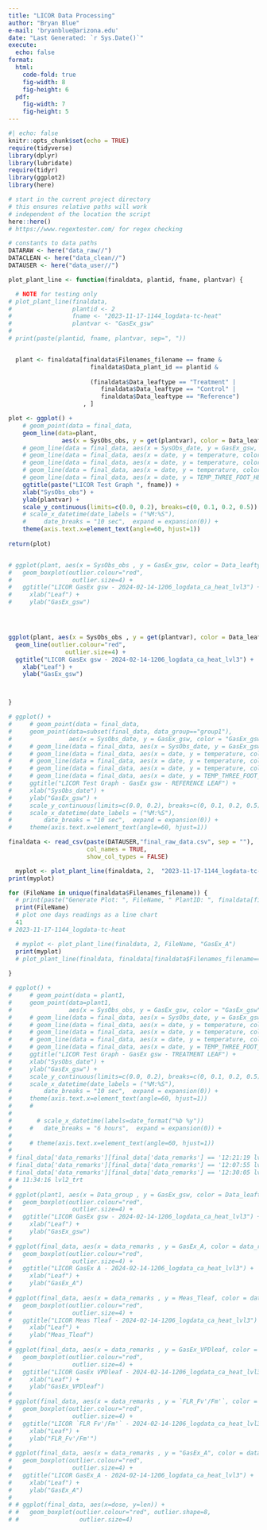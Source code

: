 ```yaml
---
title: "LICOR Data Processing"
author: "Bryan Blue"
e-mail: 'bryanblue@arizona.edu'
date: "Last Generated: `r Sys.Date()`"
execute:
  echo: false
format: 
  html:
    code-fold: true
    fig-width: 8
    fig-height: 6
  pdf:
    fig-width: 7
    fig-height: 5
---
```


```r
#| echo: false
knitr::opts_chunk$set(echo = TRUE)
require(tidyverse)
library(dplyr)
library(lubridate)
require(tidyr)
library(ggplot2)
library(here)

# start in the current project directory
# this ensures relative paths will work
# independent of the location the script
here::here()
# https://www.regextester.com/ for regex checking

# constants to data paths
DATARAW <- here("data_raw//")
DATACLEAN <- here("data_clean//")
DATAUSER <- here("data_user//")
```


```r

plot_plant_line <- function(finaldata, plantid, fname, plantvar) {

  # NOTE for testing only
# plot_plant_line(finaldata, 
#                 plantid <- 2
#                 fname <- "2023-11-17-1144_logdata-tc-heat"
#                 plantvar <- "GasEx_gsw"  
#   
# print(paste(plantid, fname, plantvar, sep=", "))


  plant <- finaldata[finaldata$Filenames_filename == fname &
                       finaldata$Data_plant_id == plantid &
                       
                       (finaldata$Data_leaftype == "Treatment" |
                          finaldata$Data_leaftype == "Control" |
                          finaldata$Data_leaftype == "Reference")
                     , ]

plot <- ggplot() +
    # geom_point(data = final_data, 
    geom_line(data=plant, 
               aes(x = SysObs_obs, y = get(plantvar), color = Data_leaftype)) +
    # geom_line(data = final_data, aes(x = SysObs_date, y = GasEx_gsw, color = "GasEx_gsw")) +
    # geom_line(data = final_data, aes(x = date, y = temperature, color = sensor_id)) +
    # geom_line(data = final_data, aes(x = date, y = temperature, color = sensor_id)) +
    # geom_line(data = final_data, aes(x = date, y = temperature, color = sensor_id)) +
    # geom_line(data = final_data, aes(x = date, y = TEMP_THREE_FOOT_HEIGHT, color = "CEAC")) +
    ggtitle(paste("LICOR Test Graph ", fname)) +
    xlab("SysObs_obs") +
    ylab(plantvar) +
    scale_y_continuous(limits=c(0.0, 0.2), breaks=c(0, 0.1, 0.2, 0.5))   +
    # scale_x_datetime(date_labels = ("%M:%S"),
    #     date_breaks = "10 sec",  expand = expansion(0)) +
    theme(axis.text.x=element_text(angle=60, hjust=1))
  
return(plot)


# ggplot(plant, aes(x = SysObs_obs , y = GasEx_gsw, color = Data_leaftype)) + 
#   geom_boxplot(outlier.colour="red",
#                 outlier.size=4) +
#   ggtitle("LICOR GasEx gsw - 2024-02-14-1206_logdata_ca_heat_lvl3") +
#     xlab("Leaf") +
#     ylab("GasEx_gsw") 




ggplot(plant, aes(x = SysObs_obs , y = get(plantvar), color = Data_leaftype)) +
  geom_line(outlier.colour="red",
                outlier.size=4) +
  ggtitle("LICOR GasEx gsw - 2024-02-14-1206_logdata_ca_heat_lvl3") +
    xlab("Leaf") +
    ylab("GasEx_gsw")



}

# ggplot() +
#     # geom_point(data = final_data, 
#     geom_point(data=subset(final_data, data_group=="group1"), 
#                aes(x = SysObs_date, y = GasEx_gsw, color = "GasEx_gsw")) +
#     # geom_line(data = final_data, aes(x = SysObs_date, y = GasEx_gsw, color = "GasEx_gsw")) +
#     # geom_line(data = final_data, aes(x = date, y = temperature, color = sensor_id)) +
#     # geom_line(data = final_data, aes(x = date, y = temperature, color = sensor_id)) +
#     # geom_line(data = final_data, aes(x = date, y = temperature, color = sensor_id)) +
#     # geom_line(data = final_data, aes(x = date, y = TEMP_THREE_FOOT_HEIGHT, color = "CEAC")) +
#     ggtitle("LICOR Test Graph - GasEx gsw - REFERENCE LEAF") +
#     xlab("SysObs_date") +
#     ylab("GasEx_gsw") +
#     scale_y_continuous(limits=c(0.0, 0.2), breaks=c(0, 0.1, 0.2, 0.5)) +
#     scale_x_datetime(date_labels = ("%M:%S"),
#         date_breaks = "10 sec",  expand = expansion(0)) +
#     theme(axis.text.x=element_text(angle=60, hjust=1))
```




```r

finaldata <- read_csv(paste(DATAUSER,"final_raw_data.csv", sep = ""), 
                      col_names = TRUE, 
                      show_col_types = FALSE) 

  myplot <- plot_plant_line(finaldata, 2,  "2023-11-17-1144_logdata-tc-heat", "GasEx_gsw")
print(myplot)

for (FileName in unique(finaldata$Filenames_filename)) {
  # print(paste("Generate Plot: ", FileName, " PlantID: ", finaldata[finaldata$Filenames_filename==FileName,]$Data_plant_id))
  print(FileName)
  # plot one days readings as a line chart
  41
# 2023-11-17-1144_logdata-tc-heat

  # myplot <- plot_plant_line(finaldata, 2, FileName, "GasEx_A")
  print(myplot)
  # plot_plant_line(finaldata, finaldata[finaldata$Filenames_filename==FileName,]$Data_plant_id, FileName)
  
}

```


```r
# ggplot() +
#     # geom_point(data = plant1, 
#     geom_point(data=plant1, 
#                aes(x = SysObs_obs, y = GasEx_gsw, color = "GasEx_gsw")) +
#     # geom_line(data = final_data, aes(x = SysObs_date, y = GasEx_gsw, color = "GasEx_gsw")) +
#     # geom_line(data = final_data, aes(x = date, y = temperature, color = sensor_id)) +
#     # geom_line(data = final_data, aes(x = date, y = temperature, color = sensor_id)) +
#     # geom_line(data = final_data, aes(x = date, y = temperature, color = sensor_id)) +
#     # geom_line(data = final_data, aes(x = date, y = TEMP_THREE_FOOT_HEIGHT, color = "CEAC")) +
#     ggtitle("LICOR Test Graph - GasEx gsw - TREATMENT LEAF") +
#     xlab("SysObs_date") +
#     ylab("GasEx_gsw") +
#     scale_y_continuous(limits=c(0.0, 0.2), breaks=c(0, 0.1, 0.2, 0.5)) +
#     scale_x_datetime(date_labels = ("%M:%S"),
#         date_breaks = "10 sec",  expand = expansion(0)) +
#     theme(axis.text.x=element_text(angle=60, hjust=1))
#     # 
#   
#       # scale_x_datetime(labels=date_format("%b %y"))
#     #   date_breaks = "6 hours",  expand = expansion(0)) +
#     
#     # theme(axis.text.x=element_text(angle=60, hjust=1))
# 
# final_data['data_remarks'][final_data['data_remarks'] == '12:21:19 lvl3 ref'] <- 'Reference'
# final_data['data_remarks'][final_data['data_remarks'] == '12:07:55 lvl3 ctrl'] <- 'Control'
# final_data['data_remarks'][final_data['data_remarks'] == '12:30:05 lvl3 trt'] <- 'Treatment'
# # 11:34:16 lvl2_trt
# 
# ggplot(plant1, aes(x = Data_group , y = GasEx_gsw, color = Data_leaftype)) + 
#   geom_boxplot(outlier.colour="red",
#                 outlier.size=4) +
#   ggtitle("LICOR GasEx gsw - 2024-02-14-1206_logdata_ca_heat_lvl3") +
#     xlab("Leaf") +
#     ylab("GasEx_gsw") 
# 
# ggplot(final_data, aes(x = data_remarks , y = GasEx_A, color = data_remarks)) + 
#   geom_boxplot(outlier.colour="red",
#                 outlier.size=4) +
#   ggtitle("LICOR GasEx A - 2024-02-14-1206_logdata_ca_heat_lvl3") +
#     xlab("Leaf") +
#     ylab("GasEx_A") 
# 
# ggplot(final_data, aes(x = data_remarks , y = Meas_Tleaf, color = data_remarks)) + 
#   geom_boxplot(outlier.colour="red",
#                 outlier.size=4) +
#   ggtitle("LICOR Meas Tleaf - 2024-02-14-1206_logdata_ca_heat_lvl3") +
#     xlab("Leaf") +
#     ylab("Meas_Tleaf") 
# 
# ggplot(final_data, aes(x = data_remarks , y = GasEx_VPDleaf, color = data_remarks)) + 
#   geom_boxplot(outlier.colour="red",
#                 outlier.size=4) +
#   ggtitle("LICOR GasEx VPDleaf - 2024-02-14-1206_logdata_ca_heat_lvl3") +
#     xlab("Leaf") +
#     ylab("GasEx_VPDleaf") 
# 
# ggplot(final_data, aes(x = data_remarks , y = `FLR_Fv'/Fm'`, color = data_remarks)) + 
#   geom_boxplot(outlier.colour="red",
#                 outlier.size=4) +
#   ggtitle("LICOR `FLR Fv'/Fm'` - 2024-02-14-1206_logdata_ca_heat_lvl3") +
#     xlab("Leaf") +
#     ylab("FLR_Fv'/Fm'") 
# 
# ggplot(final_data, aes(x = data_remarks , y = "GasEx_A", color = data_remarks)) + 
#   geom_boxplot(outlier.colour="red",
#                 outlier.size=4) +
#   ggtitle("LICOR GasEx_A - 2024-02-14-1206_logdata_ca_heat_lvl3") +
#     xlab("Leaf") +
#     ylab("GasEx_A") 
# 
# # ggplot(final_data, aes(x=dose, y=len)) +
# #   geom_boxplot(outlier.colour="red", outlier.shape=8,
# #                 outlier.size=4)

```